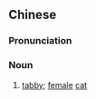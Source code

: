 {{also|猫母}}
==Chinese==
{{zh-forms|s=猫母}}

===Pronunciation===
{{zh-pron
|mn=xm,qz,lk,sx,tp,hc:niau-bú/zz,kh,tn,yl,km,mg,tc:niau-bó
|cat=n
}}

===Noun===
{{zh-noun}}

# {{lb|zh|Min Nan}} [[tabby]]; [[female]] [[cat]]